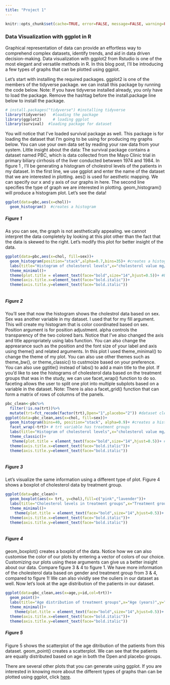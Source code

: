 ```yaml
---
title: "Project 1"
---
```


```r

knitr::opts_chunk$set(cache=TRUE, error=FALSE, message=FALSE, warning=FALSE)

```


### Data Visualization with ggplot in R


 Graphical representation of data can provide an effortless way to comprehend complex datasets, identify trends, and aid in data driven decision-making. Data visualization with ggplot2 from Rstudio is one of the most elegant and versatile methods in R. In this blog post, I'll be introducing a few types of graphs that can be plotted using ggplot.
 
 Let's start with installing the required packages. ggplot2 is one of the members of the tidyverse package. we can install this package by running the code below. Note: If you have tidyverse installed already, you only have to load the package. Remove the hashtag before the install.package line below to install the package.
 
```r
# install.packages("tidyverse") #installing tidyverse
library(tidyverse)   #loading the package
library(ggplot2)     # loading ggplot
library(survival)  #loading package for dataset
```
  
  You will notice that I've loaded survival package as well. This package is for loading the dataset that I'm going to be using for producing my graphs below. You can use your own data set by reading your raw data from your system. Little insight about the data: The survival package contains a dataset named PBC, which is data collected from the Mayo Clinic trial in primary biliary cirrhosis of the liver conducted betwwen 1974 and 1984.
  In figure 1 , I'll be generating a histogram of cholestrol levels of the patients in my dataset. In the first line, we use ggplot and enter the name of the dataset that we are interested in plotting. aes() is used for aesthetic mapping. We can specify our x and y axis of our graphs in here. The second line specifies the type of graph we are interested in plotting. geom_histogram() will produce a histogram plot. Let's see the data! 

```r

ggplot(data=pbc,aes(x=chol))+
  geom_histogram()  #creates a histogram
```

##### Figure 1



As you can see, the graph is not aesthetically appealing. we cannot interpret the data completely by looking at this plot other than the fact that the data is skewed to the right. Let's modify this plot for better insight of the data.

```r
ggplot(data=pbc,aes(x=chol, fill=sex))+
  geom_histogram(position="stack",alpha=0.7,bins=35)+ #creates a histogram
  labs(title="Histogram of cholesterol levels",x="cholesterol value mg/dl")+ #create axis labels
  theme_minimal()+
  theme(plot.title = element_text(face="bold",size="14",hjust=0.5))+ #Bold and center the title
  theme(axis.title.x=element_text(face="bold.italic"))+
  theme(axis.title.y=element_text(face="bold.italic"))
  
```

##### Figure 2



You'll see that now the histogram shows the cholestrol data based on sex. Sex was another variable in my dataset. I used that for my fill argument. This will create my histogram that is color coordinated based on sex. Position argument is for position adjustment. alpha controls the transparency of the two colored bars. Notice that I've also changed the axis and title appropriately using labs function.  You can also change the apprearance such as the position and the font size of your label and axis using theme() and related arguments. In this plot I used theme_minimal() to change the theme of my plot. You can also use other themes such as theme_bw(), or theme_classic() to custmoize based on your preference. You can also use ggtitle() instead of labs() to add a main title to the plot. If you'd like to see the histograms of cholesterol data based on the treatment groups that was in the study, we can use facet_wrap() function to do so. faceting allows the user to split one plot into multiple subplots based on a variable in the dataset.  Note: There is also a facet_grid() function that can form a matrix of rows of columns of the panels. 


```r
pbc_clean<-pbc%>%
  filter(!is.na(trt))%>%
  mutate(trt=fct_recode(factor(trt),Dpen="1",placebo="2")) #dataset cleaning to remove na values
ggplot(data=pbc_clean,aes(x=chol, fill=sex))+
  geom_histogram(bins=40, position="stack", alpha=0.9)+ #creates a histogram
  facet_wrap(~trt)+ # trt variable has treatment groups
  labs(title="Histogram of cholesterol levels",x="cholesterol value mg/dl")+ #create axis labels
  theme_classic()+
   theme(plot.title = element_text(face="bold",size="14",hjust=0.5))+ #Bold and center the title
  theme(axis.title.x=element_text(face="bold.italic"))+
  theme(axis.title.y=element_text(face="bold.italic"))
  
```

##### Figure 3



Let's visualize the same information using a different type of plot. Figure 4 shows a boxplot of cholesterol data by treatment group.


```r
ggplot(data=pbc_clean)+
  geom_boxplot(aes(x= trt, y=chol),fill=c("pink","lavender"))+
  labs(title="Cholesterol levels in treatment groups",x="Treatment group",y="Cholesterol level mg/dl")+
  theme_minimal()+
    theme(plot.title = element_text(face="bold",size="14",hjust=0.5))+ #Bold and center the title
  theme(axis.title.x=element_text(face="bold.italic"))+
  theme(axis.title.y=element_text(face="bold.italic"))
  
```

##### Figure 4


geom_boxplot() creates a boxplot of the data. Notice how we can also customise the color of our plots by entering a vector of colors of our choice. Customizing our plots using these arguments can give us a better insight about our data. Compare figure 3 & 4 to figure 1. We have more information of the cholesterol data based on gender and treatment group from 3 & 4, compared to figure 1! We can also vividly see the ouliers in our dataset as well. Now let's look at the age distribution of the patients in our dataset.

```r
ggplot(data=pbc_clean,aes(x=age,y=id,col=trt))+
  geom_point()+
  labs(title="Age distribution of treatment groups",x="Age (years)",y="ID")+
  theme_minimal()+
    theme(plot.title = element_text(face="bold",size="14",hjust=0.5))+ #Bold and center the title
  theme(axis.title.x=element_text(face="bold.italic"))+
  theme(axis.title.y=element_text(face="bold.italic"))
```

##### Figure 5


Figure 5 shows the scatterplot of the age ditribution of the patients from this dataset. geom_point() creates a scatterplot. We can see that the patients are equally distributed based on age in both the Dpen and placebo groups. 

There are several other plots that you can generate using ggplot. If you are interested in knowing more about the different types of graphs than can be plotted using ggplot, click [here](https://rstudio.com/wp-content/uploads/2015/03/ggplot2-cheatsheet.pdf).

